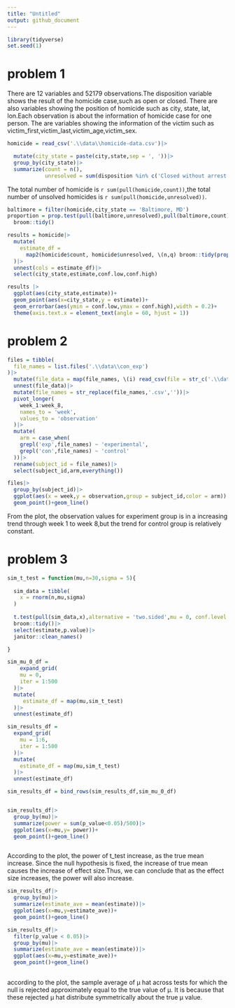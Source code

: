 ```yaml
---
title: "Untitled"
output: github_document
---
```

```r
library(tidyverse)
set.seed(1)
```
# problem 1
There are 12 variables and 52179 observations.The disposition variable shows the result of the homicide case,such as open or closed. There are also variables showing the position of homicide such as city, state, lat, lon.Each observation is about the information of homicide case for one person. The are variables showing the information of the victim such as victim_first,victim_last,victim_age,victim_sex. 

```r
homicide = read_csv('.\\data\\homicide-data.csv')|>

  mutate(city_state = paste(city,state,sep = ', '))|>
  group_by(city_state)|>
  summarize(count = n(),
            unresolved = sum(disposition %in% c('Closed without arrest','Open/No arrest')))

```

The total number of homicide is `r sum(pull(homicide,count))`,the total number of unsolved homicides is `r sum(pull(homicide,unresolved)) `.

```r
baltimore = filter(homicide,city_state == 'Baltimore, MD')
proportion = prop.test(pull(baltimore,unresolved),pull(baltimore,count))|>
  broom::tidy()
```

```r

  
  


results = homicide|>
  mutate(
    estimate_df = 
      map2(homicide$count, homicide$unresolved, \(n,q) broom::tidy(prop.test(q, n)))
  )|>
  unnest(cols = estimate_df)|>
  select(city_state,estimate,conf.low,conf.high)

results |>
  ggplot(aes(city_state,estimate))+
  geom_point(aes(x=city_state,y = estimate))+
  geom_errorbar(aes(ymin = conf.low,ymax = conf.high),width = 0.2)+
  theme(axis.text.x = element_text(angle = 60, hjust = 1))

```






# problem 2

```r
files = tibble(
  file_names = list.files('.\\data\\con_exp')
)|>
  mutate(file_data = map(file_names, \(i) read_csv(file = str_c('.\\data\\con_exp\\', i ))))|>
  unnest(file_data)|>
  mutate(file_names = str_replace(file_names,'.csv',''))|>
  pivot_longer(
    week_1:week_8,
    names_to = 'week',
    values_to = 'observation'
  )|>
  mutate(
    arm = case_when(
    grepl('exp',file_names) ~ 'experimental',
    grepl('con',file_names) ~ 'control'
  ))|>
  rename(subject_id = file_names)|>
  select(subject_id,arm,everything())

files|>
  group_by(subject_id)|>
  ggplot(aes(x = week,y = observation,group = subject_id,color = arm)) +
  geom_point()+geom_line()

```

From the plot, the observation values for experiment group is in a increasing trend through week 1 to week 8,but the trend for control group is relatively constant.

# problem 3


```r
sim_t_test = function(mu,n=30,sigma = 5){
  
  sim_data = tibble(
    x = rnorm(n,mu,sigma)
  )
  
  t.test(pull(sim_data,x),alternative = 'two.sided',mu = 0, conf.level = 0.05)|>
  broom::tidy()|>
  select(estimate,p.value)|>
  janitor::clean_names()

}

sim_mu_0_df = 
    expand_grid(
    mu = 0,
    iter = 1:500
  )|>
  mutate(
     estimate_df = map(mu,sim_t_test)
  )|>
  unnest(estimate_df)

sim_results_df = 
  expand_grid(
    mu = 1:6,
    iter = 1:500
  )|>
  mutate(
    estimate_df = map(mu,sim_t_test)
  )|>
  unnest(estimate_df)

sim_results_df = bind_rows(sim_results_df,sim_mu_0_df)


sim_results_df|>
  group_by(mu)|>
  summarize(power = sum(p_value<0.05)/500)|>
  ggplot(aes(x=mu,y= power))+
  geom_point()+geom_line()



```

According to the plot, the power of t_test increase, as the true mean increase. Since the null hypothesis is fixed, the increase of true mean causes the increase of effect size.Thus, we can conclude that as the effect size increases, the power will also increase.



```r
sim_results_df|>
  group_by(mu)|>
  summarize(estimate_ave = mean(estimate))|>
  ggplot(aes(x=mu,y=estimate_ave))+
  geom_point()+geom_line()

sim_results_df|>
  filter(p_value < 0.05)|>
  group_by(mu)|>
  summarize(estimate_ave = mean(estimate))|>
  ggplot(aes(x=mu,y=estimate_ave))+
  geom_point()+geom_line()
  
```

according to the plot, the sample average of μ hat across tests for which the null is rejected approximately equal to the true value of μ. It is because that these rejected μ hat distribute symmetrically about the true μ value.

































